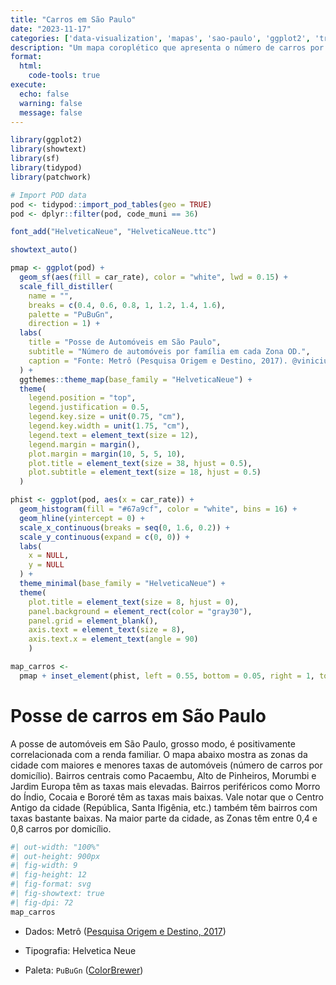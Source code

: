 ```yaml
---
title: "Carros em São Paulo"
date: "2023-11-17"
categories: ['data-visualization', 'mapas', 'sao-paulo', 'ggplot2', 'transporte']
description: "Um mapa coroplético que apresenta o número de carros por domicílios em São Paulo. Enquanto o Centro Antigo tem algumas das taxas mais baixas, bairros centrais como Pacembu e Jardim Europa tem as taxas mais elevadas."
format:
  html:
    code-tools: true
execute: 
  echo: false
  warning: false
  message: false
---
```


```r
library(ggplot2)
library(showtext)
library(sf)
library(tidypod)
library(patchwork)

# Import POD data
pod <- tidypod::import_pod_tables(geo = TRUE)
pod <- dplyr::filter(pod, code_muni == 36)

font_add("HelveticaNeue", "HelveticaNeue.ttc")

showtext_auto()
```

```r
pmap <- ggplot(pod) +
  geom_sf(aes(fill = car_rate), color = "white", lwd = 0.15) +
  scale_fill_distiller(
    name = "",
    breaks = c(0.4, 0.6, 0.8, 1, 1.2, 1.4, 1.6),
    palette = "PuBuGn",
    direction = 1) +
  labs(
    title = "Posse de Automóveis em São Paulo",
    subtitle = "Número de automóveis por família em cada Zona OD.",
    caption = "Fonte: Metrô (Pesquisa Origem e Destino, 2017). @viniciusoike."
  ) +
  ggthemes::theme_map(base_family = "HelveticaNeue") +
  theme(
    legend.position = "top",
    legend.justification = 0.5,
    legend.key.size = unit(0.75, "cm"),
    legend.key.width = unit(1.75, "cm"),
    legend.text = element_text(size = 12),
    legend.margin = margin(),
    plot.margin = margin(10, 5, 5, 10),
    plot.title = element_text(size = 38, hjust = 0.5),
    plot.subtitle = element_text(size = 18, hjust = 0.5)
  )

phist <- ggplot(pod, aes(x = car_rate)) +
  geom_histogram(fill = "#67a9cf", color = "white", bins = 16) +
  geom_hline(yintercept = 0) +
  scale_x_continuous(breaks = seq(0, 1.6, 0.2)) +
  scale_y_continuous(expand = c(0, 0)) +
  labs(
    x = NULL,
    y = NULL
  ) +
  theme_minimal(base_family = "HelveticaNeue") +
  theme(
    plot.title = element_text(size = 8, hjust = 0),
    panel.background = element_rect(color = "gray30"),
    panel.grid = element_blank(),
    axis.text = element_text(size = 8),
    axis.text.x = element_text(angle = 90)
    )

map_carros <- 
  pmap + inset_element(phist, left = 0.55, bottom = 0.05, right = 1, top = 0.4)

```

# Posse de carros em São Paulo

A posse de automóveis em São Paulo, grosso modo, é positivamente correlacionada com a renda familiar. O mapa abaixo mostra as zonas da cidade com maiores e menores taxas de automóveis (número de carros por domicílio). Bairros centrais como Pacaembu, Alto de Pinheiros, Morumbi e Jardim Europa têm as taxas mais elevadas. Bairros periféricos como Morro do Índio, Cocaia e Bororé têm as taxas mais baixas. Vale notar que o Centro Antigo da cidade (República, Santa Ifigênia, etc.) também têm bairros com taxas bastante baixas. Na maior parte da cidade, as Zonas têm entre 0,4 e 0,8 carros por domicílio.

```r
#| out-width: "100%"
#| out-height: 900px
#| fig-width: 9
#| fig-height: 12
#| fig-format: svg
#| fig-showtext: true
#| fig-dpi: 72
map_carros
```

-   Dados: Metrô ([Pesquisa Origem e Destino, 2017](https://transparencia.metrosp.com.br/dataset/pesquisa-origem-e-destino))

-   Tipografia: Helvetica Neue

-   Paleta: `PuBuGn` ([ColorBrewer](https://colorbrewer2.org/#type=sequential&scheme=PuBuGn&n=9))
